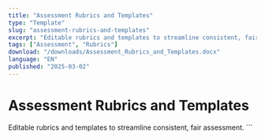 ```yaml
---
title: "Assessment Rubrics and Templates"
type: "Template"
slug: "assessment-rubrics-and-templates"
excerpt: "Editable rubrics and templates to streamline consistent, fair assessment."
tags: ["Assessment", "Rubrics"]
download: "/downloads/Assessment_Rubrics_and_Templates.docx"
language: "EN"
published: "2025-03-02"
---
```


# Assessment Rubrics and Templates

Editable rubrics and templates to streamline consistent, fair assessment.
\`\`\`
